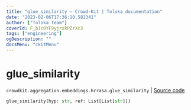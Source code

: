 ```yaml
---
title: "glue_similarity — Crowd-Kit | Toloka documentation"
date: "2023-02-06T17:36:10.582341"
author: ["Toloka Team"]
coverId: F_bIcOYF9yjrxkPZrXc3
tags: ["engineering"]
ogDescription: ""
docsMenu: "ckitMenu"
---
```


# glue_similarity
`crowdkit.aggregation.embeddings.hrrasa.glue_similarity` | [Source code](https://github.com/Toloka/crowd-kit/blob/v1.2.0/crowdkit/aggregation/embeddings/hrrasa.py#L22)

```python
glue_similarity(hyp: str, ref: List[List[str]])
```